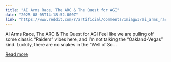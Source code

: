 ```yaml
---
title: "AI Arms Race, The ARC & The Quest for AGI"
date: "2025-08-05T14:18:52.000Z"
link: "https://www.reddit.com/r/artificial/comments/1miagw3/ai_arms_race_the_arc_the_quest_for_agi/"
---
```


AI Arms Race, The ARC & The Quest for AGI
 Feel like we are pulling off some classic “Raiders” vibes here, and I’m not talking the “Oakland-Vegas” kind. Luckily, there are no snakes in the “Well of So...

[Read more](https://www.reddit.com/r/artificial/comments/1miagw3/ai_arms_race_the_arc_the_quest_for_agi/)
